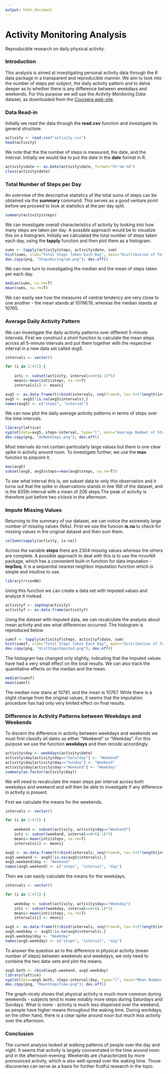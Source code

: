 ```yaml
---
output: html_document
---
```

Activity Monitoring Analysis
====================================

Reproducible research on daily physical activity.

### Introduction

This analysis is aimed at investigating personal activity data through the R data package in a transparent and reproducible manner. We aim to look into the number of steps per subject, the daily activity pattern and to delve deeper as to whether there is any difference between weekdays and weekends. For this purpose we will use the *Activity Monitoring Data* dataset, as downloaded from the [Coursera web-site](https://d396qusza40orc.cloudfront.net/repdata%2Fdata%2Factivity.zip).

### Data Read-in

Initially we read the data through the **read.csv** function and investigate its general structure.

```r
activity <- read.csv("activity.csv")
head(activity)
```

We note that the the number of steps is measured, the date, and the interval. Initially we would like to put the date in the **date** format in R.

```r
activity$date <- as.Date(activity$date, format="%Y-%m-%d")
class(activity$date)
```

### Total Number of Steps per Day

An overview of the descriptive statistics of the total sums of steps can be obtained via the **summary** command. This serves as a good venture point before we proceed to look at statistics at the per day split.

```r
summary(activity$steps)
```

We can investigate overall characteristics of activity by looking into how many steps are taken per day. A possible approach would be to visualize this on a histogram. Initially we calculated the total number of steps taken each day, using the **tapply** function and then plot them as a histogram.

```r
sums <- tapply(activity$steps, activity$date, sum)
hist(sums, xlab="Total Steps Taken Each Day", main="Distribution of Total Steps per Day", col="darkred")
dev.copy(png, "StepsHistogram.png"); dev.off()
```

We can now turn to investigating the median and the mean of steps taken per each day. 

```r
median(sums, na.rm=T)
mean(sums, na.rm=T)
```

We can easily see how the measures of central tendency are very close to one another - the mean stands at 10766.19, whereas the median stands at 10765.

### Average Daily Activity Pattern

We can investigate the daily acitivity patterns over different 5-minute intervals. First we construct a short function to calculate the mean steps across all 5-minute intervals and put them together with the respective interval in a new data set called *avg5*.

```r
intervals <- vector()

for (i in 1:472) {
    
    inti <- subset(activity, interval==0+(i-1)*5)
    meani<-mean(inti$steps, na.rm=T)
    intervals[i] <- meani}

avg5 <- as.data.frame(t(rbind(intervals, seq(from=0, to=-5+5*length(intervals), by=5))))
avg5 <- avg5[!is.na(avg5$intervals),]
names(avg5) <- c("steps", "interval")
```

We can now plot the daily average activity patterns in terms of steps over the time intervals.

```r
library(lattice)
xyplot(data=avg5, steps~interval, type="l", main="Average Number of Steps Across Five Minute Intervals")
dev.copy(png, "AvNumSteps.png"); dev.off()
```

Most intervals do not contain particularly large values but there is one clear spike in activity around noon. To investigate further, we use the **max** function to pinpoint it.

```r
max(avg5)
subset(avg5, avg5$steps==max(avg5$steps, na.rm=T))
```

To see what interval this is, we subset data to only this observation and it turns out that the spike in observations stands in line 168 of the dataset, and is the 835th interval with a mean of 206 steps.The peak of activity is therefore just before two o'clock in the afternoon.

### Impute Missing Values

Returning to the summary of our dataset, we can notice the extremely large number of missing values (NAs). First we use the funcion **is.na** to check for missing values in the original dataset and then sum them.

```r
colSums(sapply(activity, is.na))
```

Across the variable **steps** there are 2304 missing values whereas the others are complete. A possible approach to deal with this is to use the *rrcovNA* package, which has a convenient built-in function for data imputation - **impSeq**. It is a sequential nearest neighbor imputation function which is simple and intuitive to use.

```r
library(rrcovNA)
```

Using this function we can create a data set with imputed values and analyze it instead.

```r
activityf <- impSeq(activity)
activityf <- as.data.frame(activityf)
```

Using the dataset with imputed data, we can recalculate the analysis about mean activity and see what differences occurred. The histogram is reproduced below.

```r
sumsf <- tapply(activityf$steps, activityf$date, sum)
hist(sumsf, xlab="Total Steps Taken Each Day", main="Distribution of Total Steps per Day, Imputed", col="darkred")
dev.copy(png, "HistStepsImputed.png"); dev.off()
```

The histogram has changed only slightly, indicating that the imputed values have had a very small effect on the total results. We can also track the quantitative effects on the median and the mean.

```r
median(sumsf)
mean(sumsf)
```

The median now stans at 10781, and the mean is 10767. While there is a slight change from the original values, it seems that the imputation procedure has had only very limited effect on final results.

### Difference in Activity Patterns between Weekdays and Weekends

To discern the difference in activity between weekdays and weekends we must first classify all dates as either "Weekend" or "Weekday". For this purpose we use the function **weekdays** and then recode accordingly.

```r
activity$day <- weekdays(activity$date)
activity$day[activity$day=="Saturday"] <- "Weekend"
activity$day[activity$day=="Sunday"] <- "Weekend"
activity$day[activity$day!="Weekend"] <- "Weekday"
summary(as.factor(activity$day))
```

We will need to recalculate the mean steps per interval across both weekdays and weekend and will then be able to investigate if any difference in activity is present.

First we calculate the means for the weekends.

```r
intervals <- vector()

for (i in 1:472) {
    
    weekend <- subset(activity, activity$day=="Weekend")
    inti <- subset(weekend, interval==0+(i-1)*5)
    meani<-mean(inti$steps, na.rm=T)
    intervals[i] <- meani}

avg5 <- as.data.frame(t(rbind(intervals, seq(from=0, to=-5+5*length(intervals), by=5))))
avg5.weekend <- avg5[!is.na(avg5$intervals),]
avg5.weekend$day <- "Weekend"
names(avg5.weekend) <- c("steps", "interval", "day")
```

Then we can easily calculate the means for the weekdays.

```r
intervals <- vector()

for (i in 1:472) {
    
    weekday <- subset(activity, activity$day=="Weekday")
    inti <- subset(weekday, interval==0+(i-1)*5)
    meani<-mean(inti$steps, na.rm=T)
    intervals[i] <- meani}

avg5 <- as.data.frame(t(rbind(intervals, seq(from=0, to=-5+5*length(intervals), by=5))))
avg5.weekday <- avg5[!is.na(avg5$intervals),]
avg5.weekday$day <- "Weekday"
names(avg5.weekday) <- c("steps", "interval", "day")
```

To answer the question as to the difference in physical activity (mean number of steps) between weekends and weekdays, we only need to combine the two data-sets and plot the means.

```r
avg5.both <- rbind(avg5.weekend, avg5.weekday)
library(lattice)
xyplot(data=avg5.both, steps~interval|day, type="l", main="Mean Number of Steps over Time", layout=c(1,2))
dev.copy(png, "MeanStepsTime.png"); dev.off()
```

The graph nicely shows that physical activity is much more common during weekends - subjects tend to make notably more steps during Saturdays and Sundays. What is more - activity is much less dispersed over the weekend, as people have higher means throughout the waking time. During workdays, on the other hand, there is a clear spike around noon but much less activity over the afternoon.

### Conclusion

The current analysis looked at walking patterns of people over the day and night. It seems that activity is largely concentrated in the time around noon and in the afternoon-evening. Weekends are characterized by more pronounced activity, which is also well-spread over the waking time. Those discoveries can serve as a basis for further fruitful research in the topic.